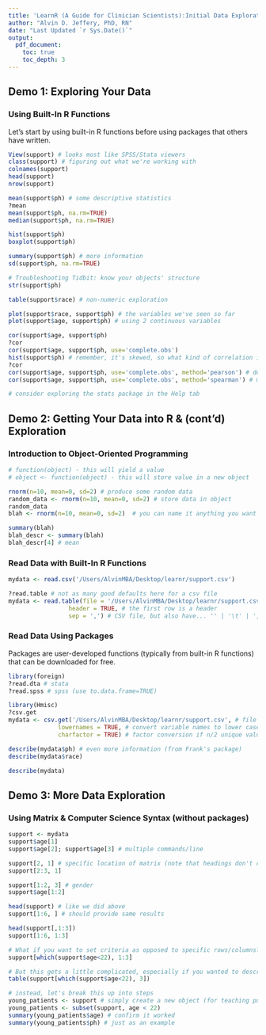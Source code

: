 ```yaml
---
title: 'LearnR (A Guide for Clinician Scientists):Initial Data Exploration'
author: "Alvin D. Jeffery, PhD, RN"
date: "Last Updated `r Sys.Date()`"
output:
  pdf_document:
    toc: true
    toc_depth: 3
---
```


\newpage
## Demo 1: Exploring Your Data 

### Using Built-In R Functions 

Let's start by using built-in R functions before using packages that others have written.  

```r
View(support) # looks most like SPSS/Stata viewers
class(support) # figuring out what we're working with
colnames(support)
head(support) 
nrow(support)

mean(support$ph) # some descriptive statistics
?mean
mean(support$ph, na.rm=TRUE)
median(support$ph, na.rm=TRUE)

hist(support$ph)
boxplot(support$ph)

summary(support$ph) # more information
sd(support$ph, na.rm=TRUE)

# Troubleshooting Tidbit: know your objects' structure
str(support$ph) 

table(support$race) # non-numeric exploration

plot(support$race, support$ph) # the variables we've seen so far
plot(support$age, support$ph) # using 2 continuous variables

cor(support$age, support$ph)
?cor
cor(support$age, support$ph, use='complete.obs')
hist(support$ph) # remember, it's skewed, so what kind of correlation is best?
?cor
cor(support$age, support$ph, use='complete.obs', method='pearson') # default
cor(support$age, support$ph, use='complete.obs', method='spearman') # more appropriate

# consider exploring the stats package in the Help tab
```

\newpage
## Demo 2: Getting Your Data into R & (cont'd) Exploration

### Introduction to Object-Oriented Programming

```r
# function(object) - this will yield a value
# object <- function(object) - this will store value in a new object

rnorm(n=10, mean=0, sd=2) # produce some random data
random_data <- rnorm(n=10, mean=0, sd=2) # store data in object
random_data
blah <- rnorm(n=10, mean=0, sd=2)  # you can name it anything you want

summary(blah)
blah_descr <- summary(blah)
blah_descr[4] # mean
```

### Read Data with Built-In R Functions

```r
mydata <- read.csv('/Users/AlvinMBA/Desktop/learnr/support.csv')

?read.table # not as many good defaults here for a csv file
mydata <- read.table(file = '/Users/AlvinMBA/Desktop/learnr/support.csv', # file name
                 header = TRUE, # the first row is a header
                 sep = ',') # CSV file, but also have... '' | '\t' | ',' 
```

### Read Data Using Packages

Packages are user-developed functions (typically from built-in R functions) that can be downloaded for free.  

```r
library(foreign)
?read.dta # stata
?read.spss # spss (use to.data.frame=TRUE)

library(Hmisc)
?csv.get
mydata <- csv.get('/Users/AlvinMBA/Desktop/learnr/support.csv', # file name
              lowernames = TRUE, # convert variable names to lower case
              charfactor = TRUE) # factor conversion if n/2 unique values

describe(mydata$ph) # even more information (from Frank's package)
describe(mydata$race)

describe(mydata)
```

\newpage
## Demo 3: More Data Exploration

### Using Matrix & Computer Science Syntax (without packages)

```r
support <- mydata
support$age[1]
support$age[2]; support$age[3] # multiple commands/line

support[2, 1] # specific location of matrix (note that headings don't count)
support[2:3, 1]

support[1:2, 3] # gender
support$age[1:2]

head(support) # like we did above
support[1:6, ] # should provide same results

head(support[,1:3])
support[1:6, 1:3]

# What if you want to set criteria as opposed to specific rows/columns?
support[which(support$age<22), 1:3]

# But this gets a little complicated, especially if you wanted to describe gender, e.g...
table(support[which(support$age<22), 3])

# instead, let's break this up into steps
young_patients <- support # simply create a new object (for teaching purposes)
young_patients <- subset(support, age < 22) 
summary(young_patients$age) # confirm it worked
summary(young_patients$ph) # just as an example
```
